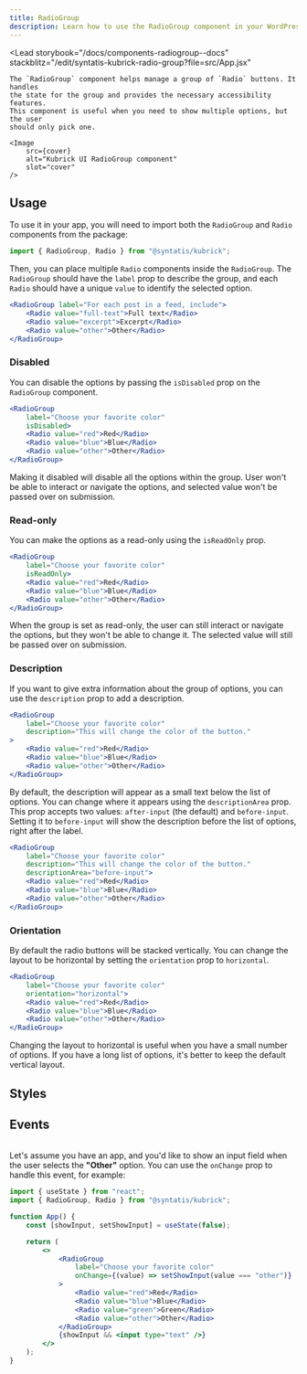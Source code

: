 ```yaml
---
title: RadioGroup
description: Learn how to use the RadioGroup component in your WordPress admin application.
---
```



<Lead
	storybook="/docs/components-radiogroup--docs"
	stackblitz="/edit/syntatis-kubrick-radio-group?file=src/App.jsx"
>
	The `RadioGroup` component helps manage a group of `Radio` buttons. It handles
	the state for the group and provides the necessary accessibility features.
	This component is useful when you need to show multiple options, but the user
	should only pick one.

	<Image
		src={cover}
		alt="Kubrick UI RadioGroup component"
		slot="cover"
	/>
</Lead>

## Usage

To use it in your app, you will need to import both the `RadioGroup` and `Radio` components from the package:

```jsx
import { RadioGroup, Radio } from "@syntatis/kubrick";
```

Then, you can place multiple `Radio` components inside the `RadioGroup`. The `RadioGroup` should have the `label` prop to describe the group, and each `Radio` should have a unique `value` to identify the selected option.

```jsx
<RadioGroup label="For each post in a feed, include">
	<Radio value="full-text">Full text</Radio>
	<Radio value="excerpt">Excerpt</Radio>
	<Radio value="other">Other</Radio>
</RadioGroup>
```

### Disabled

You can disable the options by passing the `isDisabled` prop on the `RadioGroup` component.

```jsx {3} collapse={5-6}
<RadioGroup
	label="Choose your favorite color"
	isDisabled>
	<Radio value="red">Red</Radio>
	<Radio value="blue">Blue</Radio>
	<Radio value="other">Other</Radio>
</RadioGroup>
```

Making it disabled will disable all the options within the group. User won't be able to interact or navigate the options, and selected value won't be passed over on submission.

### Read-only

You can make the options as a read-only using the `isReadOnly` prop.

```jsx {3} collapse={5-6}
<RadioGroup
	label="Choose your favorite color"
	isReadOnly>
	<Radio value="red">Red</Radio>
	<Radio value="blue">Blue</Radio>
	<Radio value="other">Other</Radio>
</RadioGroup>
```

When the group is set as read-only, the user can still interact or navigate the options, but they won't be able to change it. The selected value will still be passed over on submission.

### Description

If you want to give extra information about the group of options, you can use the `description` prop to add a description.

```jsx {3} collapse={5-6}
<RadioGroup
	label="Choose your favorite color"
	description="This will change the color of the button."
>
	<Radio value="red">Red</Radio>
	<Radio value="blue">Blue</Radio>
	<Radio value="other">Other</Radio>
</RadioGroup>
```

By default, the description will appear as a small text below the list of options. You can change where it appears using the `descriptionArea` prop. This prop accepts two values: `after-input` (the default) and `before-input`. Setting it to `before-input` will show the description before the list of options, right after the label.

```jsx {4} collapse={6-7}
<RadioGroup
	label="Choose your favorite color"
	description="This will change the color of the button."
	descriptionArea="before-input">
	<Radio value="red">Red</Radio>
	<Radio value="blue">Blue</Radio>
	<Radio value="other">Other</Radio>
</RadioGroup>
```

### Orientation

By default the radio buttons will be stacked vertically. You can change the layout to be horizontal by setting the `orientation` prop to `horizontal`.

```jsx {3} collapse={5-6}
<RadioGroup
	label="Choose your favorite color"
	orientation="horizontal">
	<Radio value="red">Red</Radio>
	<Radio value="blue">Blue</Radio>
	<Radio value="other">Other</Radio>
</RadioGroup>
```

<Aside type="tip">
	Changing the layout to horizontal is useful when you have a small number of
	options. If you have a long list of options, it's better to keep the default
	vertical layout.
</Aside>

## Styles

<Table
	component="RadioGroup"
	items={[
		["root", "The root element of `RadioGroup` component, a `div`"],
		["label", "The element that wraps the label content"],
		["items", "The element that wraps the list of options"],
		["description", "The element that wraps the description content"],
	]}
/>

## Events

<Table
	variant="events"
	component="RadioGroup"
	items={[["onChange", "Triggered when the value changes"]]}
/>

Let's assume you have an app, and you'd like to show an input field when the user selects the **"Other"** option. You can use the `onChange` prop to handle this event, for example:

```jsx {11} collapse={12-13}
import { useState } from "react";
import { RadioGroup, Radio } from "@syntatis/kubrick";

function App() {
	const [showInput, setShowInput] = useState(false);

	return (
		<>
			<RadioGroup
				label="Choose your favorite color"
				onChange={(value) => setShowInput(value === "other")}
			>
				<Radio value="red">Red</Radio>
				<Radio value="blue">Blue</Radio>
				<Radio value="green">Green</Radio>
				<Radio value="other">Other</Radio>
			</RadioGroup>
			{showInput && <input type="text" />}
		</>
	);
}
```
